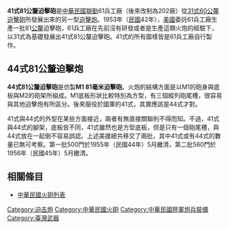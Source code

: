 {{unreferenced|time=2013-10-9}}
{{noteTA
|1=zh-hans:毫米;zh-hk:毫米;zh-tw:公釐;
}}
{{infobox weapon
| name               = 41式81公釐迫擊砲
| image              = File:ROCA Type 41 81mm Mortar Display at ROCMA Ground 20140531.jpg
| image_size         = 300px
| alt                =
| caption            = 2014年陸軍官校展出的41式迫擊砲
| origin             = <!-- Country name -->
| type               = [[迫擊砲|迫擊砲]]
<!-- Type selection -->
| is_ranged          = yes
| is_bladed          = 
| is_explosive       = 
| is_artillery       = yes
| is_vehicle         = 
| is_missile         = 
| is_UK              = 
<!-- Service history -->
| service            = 
| used_by            = 
| wars               = 
<!-- Production history -->
| designer           = 
| design_date        = 
| manufacturer       = 
| unit_cost          = 
| production_date    = 
| number             = 
| variants           =
<!-- General specifications -->
| spec_label         = 
| weight             = {{convert|20.1|kg|lb|abbr=on}}
| length             = {{convert|126.6|cm|in|abbr=on}}
| part_length        = {{convert|115.6|cm|in|abbr=on}}
| width              = 
| height             = 
| diameter           = 
| crew               = 
| passengers         =
<!-- Ranged weapon specifications --> 
| cartridge          = 
| cartridge_weight   = 
| caliber            = 81公釐
| barrels            = 
| action             = 
| rate               = 
| velocity           = 
| range              = {{convert|3008|m|yd}}
| max_range          = 
| feed               = 
| sights             = 
<!-- Artillery specifications -->
| breech             = 
| recoil             = 
| carriage           = 
| elevation          = 40至85度
| traverse           = 10度
<!-- Bladed weapon specifications --> 
| blade_type         = 
| hilt_type          = 
| sheath_type        = 
| head_type          = 
| haft_type          = 
<!-- Explosive specifications --> 
| filling            = 
| filling_weight     = 
| detonation         = 
| yield              = 
<!-- Vehicle/missile specifications -->
| armour             = 
| primary_armament   = 
| secondary_armament = 
| engine             = 
| engine_power       = 
| pw_ratio           = 
| payload_capacity   = 
| transmission       = 
| suspension         = 
| clearance          = 
| fuel_capacity      = 
| vehicle_range      = 
| speed              = 
| guidance           = 
| steering           = 
<!-- Missiles only -->
| wingspan           = 
| propellant         = 
| ceiling            = 
| altitude           = 
| depth              = 
| boost              = 
| accuracy           = 
| launch_platform    = 
| transport          =
}}
'''41式81公釐迫擊砲'''是[[中華民國|中華民國]][[聯勤|聯勤]]61兵工廠（後來改制為202廠）從[[31式60公釐迫擊砲|31式60公釐迫擊砲]]所發展出來的另一型[[迫擊炮|迫擊炮]]。1953年（[[中華民國|民國]]42年），[[美國|美國]]委託61兵工廠生產一批81[[公釐|公釐]]迫擊砲，61兵工廠在先前沒有研發或者是生產這類火炮的經驗下，以31式為基礎發展出41式81公釐迫擊砲。41式的所有圖樣皆是61兵工廠自行製作。

== 44式81公釐迫擊炮 ==
'''44式81公釐迫擊砲'''是仿製'''M1 81毫米迫擊砲'''。火炮的結構方面是以M1的砲身與底板與M2的砲架所組成。M1底板形狀比較特別為方型，有三個縱列砲尾槽，很容易與其他迫擊炮有所區分。後來服役於國軍的41式，其實應該是44式才對。

41式與44式的外型在某些方面接近，兩者有無直接關聯則不得而知。不過，41式與44式的腳架，底板皆不同，41式雖然也是方型底板，但是只有一個砲尾槽，與44式放在一起倒不容易誤認。上述美援總共移交了兩批，其中41式或有44式的數量已無可考察。第一批500門於1955年（民國44年）5月繳清，第二批560門於1956年（民國45年）5月繳清。


==相關條目==
* [[中華民國火砲列表|中華民國火砲列表]]

{{中華民國國防工業}}

[[Category:迫击炮|Category:迫击炮]]
[[Category:中華民國火砲|Category:中華民國火砲]]
[[Category:中華民國陸軍炮兵裝備|Category:中華民國陸軍炮兵裝備]]
[[Category:臺灣武器|Category:臺灣武器]]